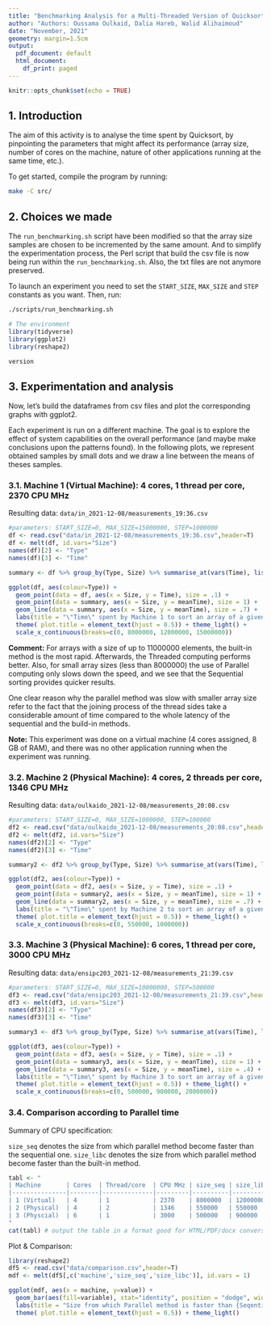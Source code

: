 ```yaml
---
title: "Benchmarking Analysis for a Multi-Threaded Version of Quicksort"
author: "Authors: Oussama Oulkaid, Dalia Hareb, Walid Alihaimoud"  
date: "November, 2021"
geometry: margin=1.5cm
output:
  pdf_document: default
  html_document:
    df_print: paged
---
```


```r
knitr::opts_chunk$set(echo = TRUE)
```

## 1. Introduction
The aim of this activity is to analyse the time spent by Quicksort, by pinpointing the parameters that might affect its performance (array size, number of cores on the machine, nature of other applications running at the same time, etc.).

To get started, compile the program by running:
```bash
make -C src/
```

## 2. Choices we made
<!-- sample sizes, script automation, etc. -->
The `run_benchmarking.sh` script have been modified so that the array size samples are chosen to be incremented by the same amount. And to simplify the experimentation process, the Perl script that build the csv file is now being run within the `run_benchmarking.sh`. Also, the txt files are not anymore preserved.

To launch an experiment you need to set the `START_SIZE`, `MAX_SIZE` and `STEP` constants as you want. Then, run:
```bash
./scripts/run_benchmarking.sh
```


```r
# The environment
library(tidyverse)
library(ggplot2)
library(reshape2)
```


```r
version
```

## 3. Experimentation and analysis
Now, let's build the dataframes from csv files and plot the corresponding graphs with ggplot2.

Each experiment is run on a different machine. The goal is to explore the effect of system capabilities on the overall performance (and maybe make conclusions upon the patterns found). In the following plots, we represent obtained samples by small dots and we draw a line between the means of theses samples.

### 3.1. Machine 1 (Virtual Machine): 4 cores, 1 thread per core, 2370 CPU MHz
Resulting data: `data/in_2021-12-08/measurements_19:36.csv`
```r
#parameters: START_SIZE=0, MAX_SIZE=15000000, STEP=1000000
df <- read.csv("data/in_2021-12-08/measurements_19:36.csv",header=T)
df <- melt(df, id.vars="Size")
names(df)[2] <- "Type"
names(df)[3] <- "Time"

summary <- df %>% group_by(Type, Size) %>% summarise_at(vars(Time), list(meanTime = mean))

ggplot(df, aes(colour=Type)) + 
  geom_point(data = df, aes(x = Size, y = Time), size = .1) +
  geom_point(data = summary, aes(x = Size, y = meanTime), size = 1) +
  geom_line(data = summary, aes(x = Size, y = meanTime), size = .7) +
  labs(title = "\"Time\" spent by Machine 1 to sort an array of a given \"Size\"") +
  theme( plot.title = element_text(hjust = 0.5)) + theme_light() +
  scale_x_continuous(breaks=c(0, 8000000, 12000000, 15000000))
```

**Comment:** For arrays with a size of up to 11000000 elements, the built-in method is the most rapid. Afterwards, the Threaded computing performs better. 
Also, for small array sizes (less than 8000000) the use of Parallel computing only slows down the speed, and we see that the Sequential sorting provides quicker results.

One clear reason why the parallel method was slow with smaller array size refer to the fact that the joining process of the thread sides take a considerable amount of time compared to the whole latency of the sequential and the build-in methods.

**Note:** This experiment was done on a virtual machine (4 cores assigned, 8 GB of RAM), and there was no other application running when the experiment was running.

### 3.2. Machine 2 (Physical Machine): 4 cores, 2 threads per core, 1346 CPU MHz
Resulting data: `data/oulkaido_2021-12-08/measurements_20:08.csv`
```r
#parameters: START_SIZE=0, MAX_SIZE=1000000, STEP=100000
df2 <- read.csv("data/oulkaido_2021-12-08/measurements_20:08.csv",header=T)
df2 <- melt(df2, id.vars="Size")
names(df2)[2] <- "Type"
names(df2)[3] <- "Time"

summary2 <- df2 %>% group_by(Type, Size) %>% summarise_at(vars(Time), list(meanTime = mean))

ggplot(df2, aes(colour=Type)) + 
  geom_point(data = df2, aes(x = Size, y = Time), size = .1) +
  geom_point(data = summary2, aes(x = Size, y = meanTime), size = 1) +
  geom_line(data = summary2, aes(x = Size, y = meanTime), size = .7) +
  labs(title = "\"Time\" spent by Machine 2 to sort an array of a given \"Size\"") +
  theme( plot.title = element_text(hjust = 0.5)) + theme_light() +
  scale_x_continuous(breaks=c(0, 550000, 1000000))
```

### 3.3. Machine 3 (Physical Machine): 6 cores, 1 thread per core, 3000 CPU MHz
Resulting data: `data/ensipc203_2021-12-08/measurements_21:39.csv`
```r
#parameters: START_SIZE=0, MAX_SIZE=10000000, STEP=500000
df3 <- read.csv("data/ensipc203_2021-12-08/measurements_21:39.csv",header=T)
df3 <- melt(df3, id.vars="Size")
names(df3)[2] <- "Type"
names(df3)[3] <- "Time"

summary3 <- df3 %>% group_by(Type, Size) %>% summarise_at(vars(Time), list(meanTime = mean))

ggplot(df3, aes(colour=Type)) + 
  geom_point(data = df3, aes(x = Size, y = Time), size = .1) +
  geom_point(data = summary3, aes(x = Size, y = meanTime), size = 1) +
  geom_line(data = summary3, aes(x = Size, y = meanTime), size = .4) +
  labs(title = "\"Time\" spent by Machine 3 to sort an array of a given \"Size\"") +
  theme( plot.title = element_text(hjust = 0.5)) + theme_light() +
  scale_x_continuous(breaks=c(0, 500000, 900000, 2000000))
```

### 3.4. Comparison according to Parallel time
Summary of CPU specification:

`size_seq` denotes the size from which parallel method become faster than the sequential one.
`size_libc` denotes the size from which parallel method become faster than the built-in method.

```r
tabl <- "
| Machine       | Cores  | Thread/core  | CPU MHz | size_seq | size_libc |
|---------------|--------|--------------|---------|----------|-----------|
| 1 (Virtual)   | 4      | 1            | 2370    | 8000000  | 12000000  |
| 2 (Physical)  | 4      | 2            | 1346    | 550000   | 550000    |
| 3 (Physcial)  | 6      | 1            | 3000    | 500000   | 900000    |
"
cat(tabl) # output the table in a format good for HTML/PDF/docx conversion
```


Plot & Comparison: 
```r
library(reshape2)
df5 <- read.csv("data/comparison.csv",header=T)
mdf <- melt(df5[,c('machine','size_seq','size_libc')], id.vars = 1)

ggplot(mdf, aes(x = machine, y=value)) + 
  geom_bar(aes(fill=variable), stat="identity", position = "dodge", width=0.3) +
  labs(title = "Size from which Parallel method is faster than {Seqential, Built-in}") +
  theme( plot.title = element_text(hjust = 0.5)) + theme_light() 
```







